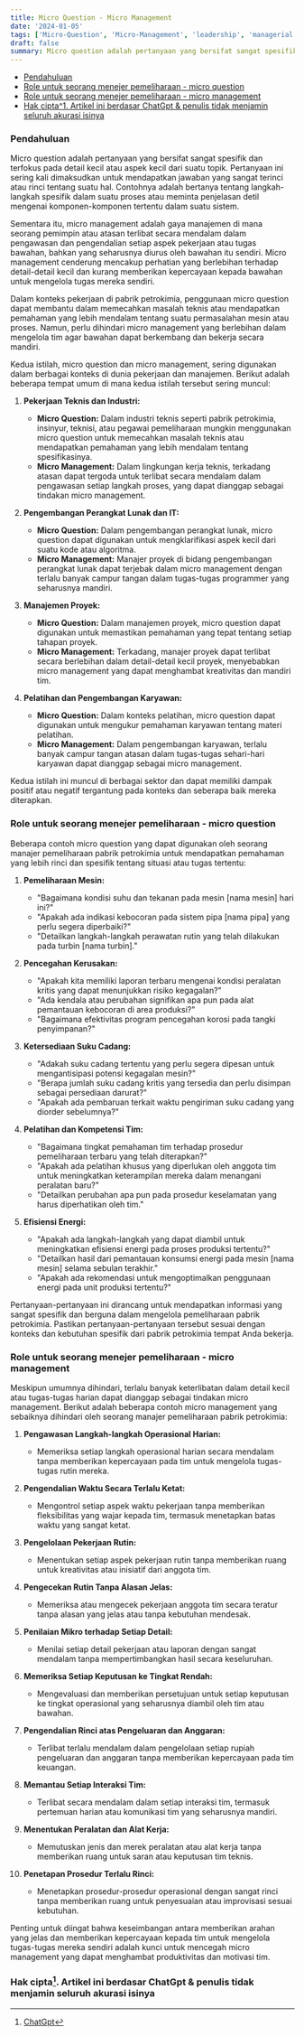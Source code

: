 ```yaml
---
title: Micro Question - Micro Management
date: '2024-01-05'
tags: ['Micro-Question', 'Micro-Management', 'leadership', 'managerial']
draft: false
summary: Micro question adalah pertanyaan yang bersifat sangat spesifik dan terfokus pada detail kecil atau aspek kecil dari suatu topik. Sementara itu, micro management adalah gaya manajemen di mana seorang pemimpin atau atasan terlibat secara mendalam dalam pengawasan dan pengendalian setiap aspek pekerjaan atau tugas bawahan, bahkan yang seharusnya diurus oleh bawahan itu sendiri.
---
```


- [Pendahuluan](#pendahuluan)
- [Role untuk seorang menejer pemeliharaan - micro question](#role-untuk-seorang-menejer-pemeliharaan---micro-question)
- [Role untuk seorang menejer pemeliharaan - micro management](#role-untuk-seorang-menejer-pemeliharaan---micro-management)
- [Hak cipta^1. Artikel ini berdasar ChatGpt \& penulis tidak menjamin seluruh akurasi isinya](#hak-cipta1-artikel-ini-berdasar-chatgpt--penulis-tidak-menjamin-seluruh-akurasi-isinya)

### Pendahuluan

Micro question adalah pertanyaan yang bersifat sangat spesifik dan terfokus pada detail kecil atau aspek kecil dari suatu topik. Pertanyaan ini sering kali dimaksudkan untuk mendapatkan jawaban yang sangat terinci atau rinci tentang suatu hal. Contohnya adalah bertanya tentang langkah-langkah spesifik dalam suatu proses atau meminta penjelasan detil mengenai komponen-komponen tertentu dalam suatu sistem.

Sementara itu, micro management adalah gaya manajemen di mana seorang pemimpin atau atasan terlibat secara mendalam dalam pengawasan dan pengendalian setiap aspek pekerjaan atau tugas bawahan, bahkan yang seharusnya diurus oleh bawahan itu sendiri. Micro management cenderung mencakup perhatian yang berlebihan terhadap detail-detail kecil dan kurang memberikan kepercayaan kepada bawahan untuk mengelola tugas mereka sendiri.

Dalam konteks pekerjaan di pabrik petrokimia, penggunaan micro question dapat membantu dalam memecahkan masalah teknis atau mendapatkan pemahaman yang lebih mendalam tentang suatu permasalahan mesin atau proses. Namun, perlu dihindari micro management yang berlebihan dalam mengelola tim agar bawahan dapat berkembang dan bekerja secara mandiri.

Kedua istilah, micro question dan micro management, sering digunakan dalam berbagai konteks di dunia pekerjaan dan manajemen. Berikut adalah beberapa tempat umum di mana kedua istilah tersebut sering muncul:

1. **Pekerjaan Teknis dan Industri:**

   - **Micro Question:** Dalam industri teknis seperti pabrik petrokimia, insinyur, teknisi, atau pegawai pemeliharaan mungkin menggunakan micro question untuk memecahkan masalah teknis atau mendapatkan pemahaman yang lebih mendalam tentang spesifikasinya.
   - **Micro Management:** Dalam lingkungan kerja teknis, terkadang atasan dapat tergoda untuk terlibat secara mendalam dalam pengawasan setiap langkah proses, yang dapat dianggap sebagai tindakan micro management.

2. **Pengembangan Perangkat Lunak dan IT:**

   - **Micro Question:** Dalam pengembangan perangkat lunak, micro question dapat digunakan untuk mengklarifikasi aspek kecil dari suatu kode atau algoritma.
   - **Micro Management:** Manajer proyek di bidang pengembangan perangkat lunak dapat terjebak dalam micro management dengan terlalu banyak campur tangan dalam tugas-tugas programmer yang seharusnya mandiri.

3. **Manajemen Proyek:**

   - **Micro Question:** Dalam manajemen proyek, micro question dapat digunakan untuk memastikan pemahaman yang tepat tentang setiap tahapan proyek.
   - **Micro Management:** Terkadang, manajer proyek dapat terlibat secara berlebihan dalam detail-detail kecil proyek, menyebabkan micro management yang dapat menghambat kreativitas dan mandiri tim.

4. **Pelatihan dan Pengembangan Karyawan:**
   - **Micro Question:** Dalam konteks pelatihan, micro question dapat digunakan untuk mengukur pemahaman karyawan tentang materi pelatihan.
   - **Micro Management:** Dalam pengembangan karyawan, terlalu banyak campur tangan atasan dalam tugas-tugas sehari-hari karyawan dapat dianggap sebagai micro management.

Kedua istilah ini muncul di berbagai sektor dan dapat memiliki dampak positif atau negatif tergantung pada konteks dan seberapa baik mereka diterapkan.

### Role untuk seorang menejer pemeliharaan - micro question

Beberapa contoh micro question yang dapat digunakan oleh seorang manajer pemeliharaan pabrik petrokimia untuk mendapatkan pemahaman yang lebih rinci dan spesifik tentang situasi atau tugas tertentu:

1. **Pemeliharaan Mesin:**

   - "Bagaimana kondisi suhu dan tekanan pada mesin [nama mesin] hari ini?"
   - "Apakah ada indikasi kebocoran pada sistem pipa [nama pipa] yang perlu segera diperbaiki?"
   - "Detailkan langkah-langkah perawatan rutin yang telah dilakukan pada turbin [nama turbin]."

2. **Pencegahan Kerusakan:**

   - "Apakah kita memiliki laporan terbaru mengenai kondisi peralatan kritis yang dapat menunjukkan risiko kegagalan?"
   - "Ada kendala atau perubahan signifikan apa pun pada alat pemantauan kebocoran di area produksi?"
   - "Bagaimana efektivitas program pencegahan korosi pada tangki penyimpanan?"

3. **Ketersediaan Suku Cadang:**

   - "Adakah suku cadang tertentu yang perlu segera dipesan untuk mengantisipasi potensi kegagalan mesin?"
   - "Berapa jumlah suku cadang kritis yang tersedia dan perlu disimpan sebagai persediaan darurat?"
   - "Apakah ada pembaruan terkait waktu pengiriman suku cadang yang diorder sebelumnya?"

4. **Pelatihan dan Kompetensi Tim:**

   - "Bagaimana tingkat pemahaman tim terhadap prosedur pemeliharaan terbaru yang telah diterapkan?"
   - "Apakah ada pelatihan khusus yang diperlukan oleh anggota tim untuk meningkatkan keterampilan mereka dalam menangani peralatan baru?"
   - "Detailkan perubahan apa pun pada prosedur keselamatan yang harus diperhatikan oleh tim."

5. **Efisiensi Energi:**
   - "Apakah ada langkah-langkah yang dapat diambil untuk meningkatkan efisiensi energi pada proses produksi tertentu?"
   - "Detailkan hasil dari pemantauan konsumsi energi pada mesin [nama mesin] selama sebulan terakhir."
   - "Apakah ada rekomendasi untuk mengoptimalkan penggunaan energi pada unit produksi tertentu?"

Pertanyaan-pertanyaan ini dirancang untuk mendapatkan informasi yang sangat spesifik dan berguna dalam mengelola pemeliharaan pabrik petrokimia. Pastikan pertanyaan-pertanyaan tersebut sesuai dengan konteks dan kebutuhan spesifik dari pabrik petrokimia tempat Anda bekerja.

### Role untuk seorang menejer pemeliharaan - micro management

Meskipun umumnya dihindari, terlalu banyak keterlibatan dalam detail kecil atau tugas-tugas harian dapat dianggap sebagai tindakan micro management. Berikut adalah beberapa contoh micro management yang sebaiknya dihindari oleh seorang manajer pemeliharaan pabrik petrokimia:

1. **Pengawasan Langkah-langkah Operasional Harian:**

   - Memeriksa setiap langkah operasional harian secara mendalam tanpa memberikan kepercayaan pada tim untuk mengelola tugas-tugas rutin mereka.

2. **Pengendalian Waktu Secara Terlalu Ketat:**

   - Mengontrol setiap aspek waktu pekerjaan tanpa memberikan fleksibilitas yang wajar kepada tim, termasuk menetapkan batas waktu yang sangat ketat.

3. **Pengelolaan Pekerjaan Rutin:**

   - Menentukan setiap aspek pekerjaan rutin tanpa memberikan ruang untuk kreativitas atau inisiatif dari anggota tim.

4. **Pengecekan Rutin Tanpa Alasan Jelas:**

   - Memeriksa atau mengecek pekerjaan anggota tim secara teratur tanpa alasan yang jelas atau tanpa kebutuhan mendesak.

5. **Penilaian Mikro terhadap Setiap Detail:**

   - Menilai setiap detail pekerjaan atau laporan dengan sangat mendalam tanpa mempertimbangkan hasil secara keseluruhan.

6. **Memeriksa Setiap Keputusan ke Tingkat Rendah:**

   - Mengevaluasi dan memberikan persetujuan untuk setiap keputusan ke tingkat operasional yang seharusnya diambil oleh tim atau bawahan.

7. **Pengendalian Rinci atas Pengeluaran dan Anggaran:**

   - Terlibat terlalu mendalam dalam pengelolaan setiap rupiah pengeluaran dan anggaran tanpa memberikan kepercayaan pada tim keuangan.

8. **Memantau Setiap Interaksi Tim:**

   - Terlibat secara mendalam dalam setiap interaksi tim, termasuk pertemuan harian atau komunikasi tim yang seharusnya mandiri.

9. **Menentukan Peralatan dan Alat Kerja:**

   - Memutuskan jenis dan merek peralatan atau alat kerja tanpa memberikan ruang untuk saran atau keputusan tim teknis.

10. **Penetapan Prosedur Terlalu Rinci:**
    - Menetapkan prosedur-prosedur operasional dengan sangat rinci tanpa memberikan ruang untuk penyesuaian atau improvisasi sesuai kebutuhan.

Penting untuk diingat bahwa keseimbangan antara memberikan arahan yang jelas dan memberikan kepercayaan kepada tim untuk mengelola tugas-tugas mereka sendiri adalah kunci untuk mencegah micro management yang dapat menghambat produktivitas dan motivasi tim.

### Hak cipta[^1]. Artikel ini berdasar ChatGpt & penulis tidak menjamin seluruh akurasi isinya

[^1]: [ChatGpt](https://chat.openai.com)
